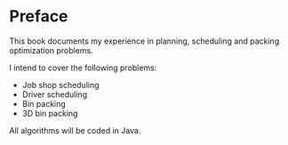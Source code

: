 # Preface {.unnumbered}

This book documents my experience in planning, scheduling and packing optimization problems.

I intend to cover the following problems:

- Job shop scheduling
- Driver scheduling
- Bin packing
- 3D bin packing

All algorithms will be coded in Java.